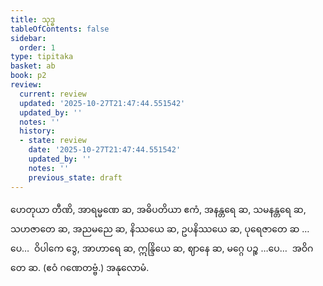 ```yaml
---
title: သုဒ္ဓ
tableOfContents: false
sidebar:
  order: 1
type: tipitaka
basket: ab
book: p2
review:
  current: review
  updated: '2025-10-27T21:47:44.551542'
  updated_by: ''
  notes: ''
  history:
  - state: review
    date: '2025-10-27T21:47:44.551542'
    updated_by: ''
    notes: ''
    previous_state: draft
---
```



<ReviewStatus review={frontmatter.review} showDetails={true} />

<HypothesisAnnotation frontmatter={frontmatter} />

<DynamicBreadcrumb />

<Division number="91" book="p2" e="ch" v="38" p="35">

<Paragraph number="246" book="p2">
ဟေတုယာ တီဏိ, အာရမ္မဏေ ဆ, အဓိပတိယာ ဧကံ, အနန္တရေ ဆ, သမနန္တရေ ဆ, သဟဇာတေ ဆ, အညမညေ ဆ, နိဿယေ ဆ, ဥပနိဿယေ ဆ, ပုရေဇာတေ ဆ …ပေ…  ဝိပါကေ ဒွေ, အာဟာရေ ဆ, ဣန္ဒြိယေ ဆ, ဈာနေ ဆ, မဂ္ဂေ ပဉ္စ …ပေ…  အဝိဂတေ ဆ. (ဧဝံ ဂဏေတဗ္ဗံ.)

</Paragraph>
</Division>

<Paragraph number="247" type="center" book="p2">
အနုလောမံ.
</Paragraph>